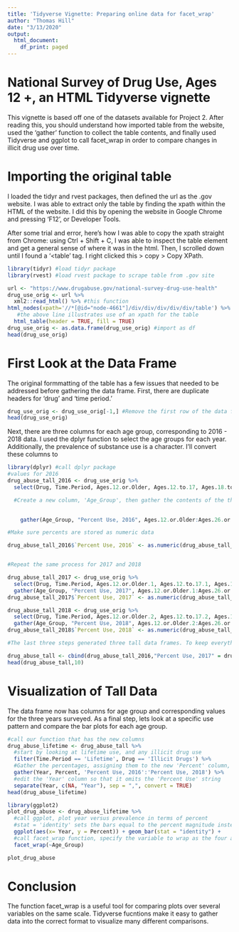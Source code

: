---
title: 'Tidyverse Vignette: Preparing online data for facet_wrap'
author: "Thomas Hill"
date: "3/13/2020"
output:
  html_document:
    df_print: paged
---

# National Survey of Drug Use, Ages 12 +, an HTML Tidyverse vignette

This vignette is based off one of the datasets available for Project 2.  After reading this, you should understand how imported table from the website, used the 'gather' function to collect the table contents, and finally used Tidyverse and ggplot to call facet_wrap in order to compare changes in illicit drug use over time.


# Importing the original table

I loaded the tidyr and rvest packages, then defined the url as the .gov website. I was able to extract only the table by finding the xpath within the HTML of the website.  I did this by opening the website in Google Chrome and pressing 'F12', or Developer Tools. 

After some trial and error, here's how I was able to copy the xpath straight from Chrome: using Ctrl + Shift + C, I was able to inspect the table element and get a general sense of where it was in the html.  Then, I scrolled down until I found a '<table' tag.  I right clicked this > copy > Copy XPath.  

```{r convert-drug-use}

library(tidyr) #load tidyr package
library(rvest) #load rvest package to scrape table from .gov site

url <- "https://www.drugabuse.gov/national-survey-drug-use-health"
drug_use_orig <- url %>% 
  xml2::read_html() %>% #this function 
html_nodes(xpath='//*[@id="node-4661"]/div/div/div/div/div/table') %>%
   #the above line illustrates use of an xpath for the table
  html_table(header = TRUE, fill = TRUE)
drug_use_orig <- as.data.frame(drug_use_orig) #import as df
head(drug_use_orig)
```  

# First Look at the Data Frame

The original formmatting of the table has a few issues that needed to be addressed before gathering the data frame.  First, there are duplicate headers for 'drug' and 'time period.'

```{r double header}


drug_use_orig <- drug_use_orig[-1,] #Remove the first row of the data frame
head(drug_use_orig)

```

Next, there are three columns for each age group, corresponding to 2016 - 2018 data. I used the dplyr function to select the age groups for each year.  Additionally, the prevalence of substance use is a character. I'll convert these columns to 

```{r drug-abuse-tall}
library(dplyr) #call dplyr package
#values for 2016
drug_abuse_tall_2016 <- drug_use_orig %>% 
  select(Drug, Time.Period, Ages.12.or.Older, Ages.12.to.17, Ages.18.to.25, Ages.26.or.Older) %>%

  #Create a new column, 'Age_Group', then gather the contents of the three columns into a second column containing all of the observations, 'Percent Use, 2016'.

  
    gather(Age_Group, "Percent Use, 2016", Ages.12.or.Older:Ages.26.or.Older)

#Make sure percents are stored as numeric data

drug_abuse_tall_2016$`Percent Use, 2016` <- as.numeric(drug_abuse_tall_2016$`Percent Use, 2016`)


#Repeat the same process for 2017 and 2018

drug_abuse_tall_2017 <- drug_use_orig %>%
  select(Drug, Time.Period, Ages.12.or.Older.1, Ages.12.to.17.1, Ages.18.to.25.1, Ages.26.or.Older.1) %>%
  gather(Age_Group, "Percent Use, 2017", Ages.12.or.Older.1:Ages.26.or.Older.1)
drug_abuse_tall_2017$`Percent Use, 2017` <- as.numeric(drug_abuse_tall_2017$`Percent Use, 2017`)

drug_abuse_tall_2018 <- drug_use_orig %>%
  select(Drug, Time.Period, Ages.12.or.Older.2, Ages.12.to.17.2, Ages.18.to.25.2, Ages.26.or.Older.2) %>%
  gather(Age_Group, "Percent Use, 2018", Ages.12.or.Older.2:Ages.26.or.Older.2)
drug_abuse_tall_2018$`Percent Use, 2018` <- as.numeric(drug_abuse_tall_2018$`Percent Use, 2018`)

#The last three steps generated three tall data frames. To keep everything as a single dataframe, I'll call the 'cbind' function to append these columns together

drug_abuse_tall <- cbind(drug_abuse_tall_2016,"Percent Use, 2017" = drug_abuse_tall_2017$`Percent Use, 2017`,"Percent Use, 2018" = drug_abuse_tall_2018$`Percent Use, 2018`)
head(drug_abuse_tall,10)
```  


# Visualization of Tall Data

The data frame now has columns for age group and corresponding values for the three years surveyed.  As a final step, lets look at a specific use pattern and compare the bar plots for each age group.  

```{r lifetime-use-per-category}


#call our function that has the new columns
drug_abuse_lifetime <- drug_abuse_tall %>% 
  #start by looking at lifetime use, and any illicit drug use
  filter(Time.Period == 'Lifetime', Drug == 'Illicit Drugs') %>%
  #Gather the percentages, assigning them to the new 'Percent' column, also split each observation by year
  gather(Year, Percent, 'Percent Use, 2016':'Percent Use, 2018') %>%
  #edit the 'Year' column so that it omits the 'Percent Use' string
  separate(Year, c(NA, "Year"), sep = ",", convert = TRUE)
head(drug_abuse_lifetime)

library(ggplot2)
plot_drug_abuse <- drug_abuse_lifetime %>%
  #call ggplot, plot year versus prevalence in terms of percent
  #stat = 'identity' sets the bars equal to the percent magnitude instead of the frequency of values
  ggplot(aes(x= Year, y = Percent)) + geom_bar(stat = "identity") +
  #call facet_wrap function, specify the variable to wrap as the four age groups
  facet_wrap(~Age_Group)

plot_drug_abuse
```  

\newline

# Conclusion

The function facet_wrap is a useful tool for comparing plots over several variables on the same scale. Tidyverse fucntions make it easy to gather data into the correct format to visualize many different comparisons.  